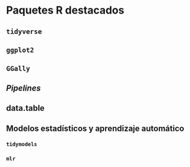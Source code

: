 # Paquetes R destacados

## `tidyverse`


## `ggplot2`


## `GGally`

## *Pipelines*

## data.table


## Modelos estadísticos y aprendizaje automático


### `tidymodels`


### `mlr`


